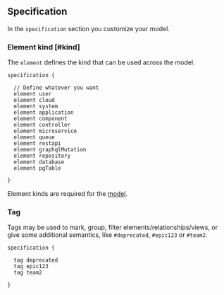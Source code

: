 
## Specification

In the `specification` section you customize your model.

### Element kind [#kind]

The `element` defines the kind that can be used across the model.

```likec4 copy
specification {

  // Define whatever you want
  element user
  element cloud
  element system
  element application
  element component
  element controller
  element microservice
  element queue
  element restapi
  element graphqlMutation
  element repository
  element database
  element pgTable

}
```

Element kinds are required for the [model](./model).

### Tag

Tags may be used to mark, group, filter elements/relationships/views, or give some additional semantics, like `#deprecated`, `#epic123` or `#team2`.

```likec4
specification {

  tag deprecated
  tag epic123
  tag team2

}
```
